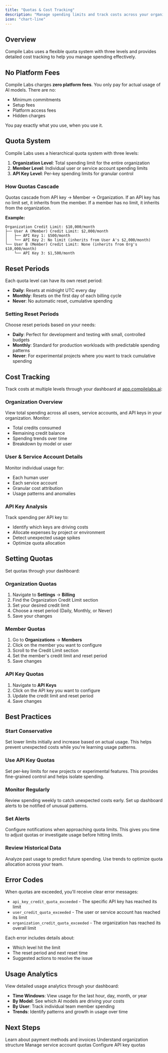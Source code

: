 ```yaml
---
title: "Quotas & Cost Tracking"
description: "Manage spending limits and track costs across your organization"
icon: "chart-line"
---
```


## Overview

Compile Labs uses a flexible quota system with three levels and provides detailed cost tracking to help you manage spending effectively.

## No Platform Fees

Compile Labs charges **zero platform fees**. You only pay for actual usage of AI models. There are no:
- Minimum commitments
- Setup fees
- Platform access fees
- Hidden charges

You pay exactly what you use, when you use it.

## Quota System

Compile Labs uses a hierarchical quota system with three levels:

1. **Organization Level**: Total spending limit for the entire organization
2. **Member Level**: Individual user or service account spending limits
3. **API Key Level**: Per-key spending limits for granular control

### How Quotas Cascade

Quotas cascade from API key → Member → Organization. If an API key has no limit set, it inherits from the member. If a member has no limit, it inherits from the organization.

**Example:**
```
Organization Credit Limit: $10,000/month
├── User A (Member) Credit Limit: $2,000/month
│   ├── API Key 1: $500/month
│   └── API Key 2: No limit (inherits from User A's $2,000/month)
└── User B (Member) Credit Limit: None (inherits from Org's $10,000/month)
    └── API Key 3: $1,500/month
```

## Reset Periods

Each quota level can have its own reset period:

- **Daily**: Resets at midnight UTC every day
- **Monthly**: Resets on the first day of each billing cycle
- **Never**: No automatic reset, cumulative spending

### Setting Reset Periods

Choose reset periods based on your needs:

- **Daily**: Perfect for development and testing with small, controlled budgets
- **Monthly**: Standard for production workloads with predictable spending patterns
- **Never**: For experimental projects where you want to track cumulative spending

## Cost Tracking

Track costs at multiple levels through your dashboard at [app.compilelabs.ai](https://app.compilelabs.ai):

### Organization Overview

View total spending across all users, service accounts, and API keys in your organization. Monitor:
- Total credits consumed
- Remaining credit balance
- Spending trends over time
- Breakdown by model or user

### User & Service Account Details

Monitor individual usage for:
- Each human user
- Each service account
- Granular cost attribution
- Usage patterns and anomalies

### API Key Analysis

Track spending per API key to:
- Identify which keys are driving costs
- Allocate expenses by project or environment
- Detect unexpected usage spikes
- Optimize quota allocation

## Setting Quotas

Set quotas through your dashboard:

### Organization Quotas

1. Navigate to **Settings** → **Billing**
2. Find the Organization Credit Limit section
3. Set your desired credit limit
4. Choose a reset period (Daily, Monthly, or Never)
5. Save your changes

### Member Quotas

1. Go to **Organizations** → **Members**
2. Click on the member you want to configure
3. Scroll to the Credit Limit section
4. Set the member's credit limit and reset period
5. Save changes

### API Key Quotas

1. Navigate to **API Keys**
2. Click on the API key you want to configure
3. Update the credit limit and reset period
4. Save changes

## Best Practices

### Start Conservative

Set lower limits initially and increase based on actual usage. This helps prevent unexpected costs while you're learning usage patterns.

### Use API Key Quotas

Set per-key limits for new projects or experimental features. This provides fine-grained control and helps isolate spending.

### Monitor Regularly

Review spending weekly to catch unexpected costs early. Set up dashboard alerts to be notified of unusual patterns.

### Set Alerts

Configure notifications when approaching quota limits. This gives you time to adjust quotas or investigate usage before hitting limits.

### Review Historical Data

Analyze past usage to predict future spending. Use trends to optimize quota allocation across your team.

## Error Codes

When quotas are exceeded, you'll receive clear error messages:

- `api_key_credit_quota_exceeded` - The specific API key has reached its limit
- `user_credit_quota_exceeded` - The user or service account has reached its limit
- `organization_credit_quota_exceeded` - The organization has reached its overall limit

Each error includes details about:
- Which level hit the limit
- The reset period and next reset time
- Suggested actions to resolve the issue

## Usage Analytics

View detailed usage analytics through your dashboard:

- **Time Windows**: View usage for the last hour, day, month, or year
- **By Model**: See which AI models are driving your costs
- **By User**: Track individual team member spending
- **Trends**: Identify patterns and growth in usage over time

## Next Steps

<CardGroup cols={2}>

<Card title="Billing" icon="credit-card" href="/billing">
Learn about payment methods and invoices
</Card>

<Card title="Organizations" icon="users" href="/organizations">
Understand organization structure
</Card>

<Card title="Service Accounts" icon="key" href="/service-accounts">
Manage service account quotas
</Card>

<Card title="API Keys" icon="key" href="/api-keys">
Configure API key quotas
</Card>

</CardGroup>

